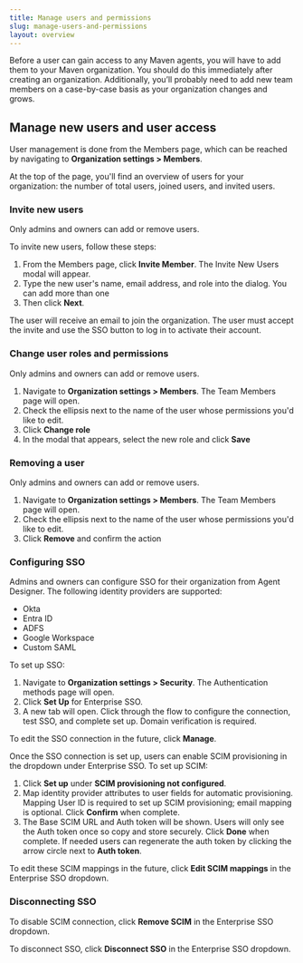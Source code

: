 ```yaml
---
title: Manage users and permissions
slug: manage-users-and-permissions
layout: overview
---
```


Before a user can gain access to any Maven agents, you will have to add them to your Maven organization. You should do this immediately after creating an organization. Additionally, you’ll probably need to add new team members on a case-by-case basis as your organization changes and grows.

## Manage new users and user access

User management is done from the Members page, which can be reached by navigating to **Organization settings > Members**.

At the top of the page, you'll find an overview of users for your organization: the number of total users, joined users, and invited users.

### Invite new users

Only admins and owners can add or remove users.

To invite new users, follow these steps:

1. From the Members page, click **Invite Member**. The Invite New Users modal will appear.
2. Type the new user's name, email address, and role into the dialog. You can add more than one
3. Then click **Next**.

The user will receive an email to join the organization. The user must accept the invite and use the SSO button to log in to activate their account.

### Change user roles and permissions

Only admins and owners can add or remove users.

1. Navigate to **Organization settings > Members**. The Team Members page will open.
2. Check the ellipsis next to the name of the user whose permissions you'd like to edit.
3. Click **Change role**
4. In the modal that appears, select the new role and click **Save**

### Removing a user

Only admins and owners can add or remove users.

1. Navigate to **Organization settings > Members**. The Team Members page will open.
2. Check the ellipsis next to the name of the user whose permissions you'd like to edit.
3. Click **Remove** and confirm the action

### Configuring SSO
Admins and owners can configure SSO for their organization from Agent Designer. The following identity providers are supported: 
- Okta
- Entra ID
- ADFS
- Google Workspace
- Custom SAML

To set up SSO: 
1. Navigate to **Organization settings > Security**. The Authentication methods page will open.
2. Click **Set Up** for Enterprise SSO. 
3. A new tab will open. Click through the flow to configure the connection, test SSO, and complete set up. Domain verification is required.

To edit the SSO connection in the future, click **Manage**.

Once the SSO connection is set up, users can enable SCIM provisioning in the dropdown under Enterprise SSO. To set up SCIM: 
1. Click **Set up** under **SCIM provisioning not configured**.
2. Map identity provider attributes to user fields for automatic provisioning. Mapping User ID is required to set up SCIM provisioning; email mapping is optional. Click **Confirm** when complete.
3. The Base SCIM URL and Auth token will be shown. Users will only see the Auth token once so copy and store securely. Click **Done** when complete. If needed users can regenerate the auth token by clicking the arrow circle next to **Auth token**.

To edit these SCIM mappings in the future, click **Edit SCIM mappings** in the Enterprise SSO dropdown. 

### Disconnecting SSO 
To disable SCIM connection, click **Remove SCIM** in the Enterprise SSO dropdown. 

To disconnect SSO, click **Disconnect SSO** in the Enterprise SSO dropdown. 


